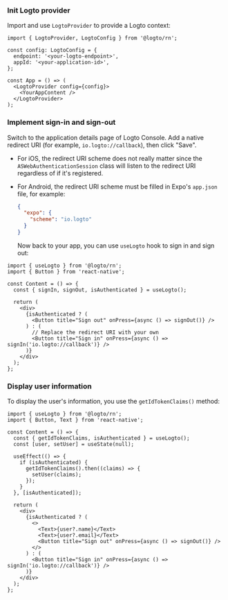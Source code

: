 
### Init Logto provider

Import and use `LogtoProvider` to provide a Logto context:

```tsx
import { LogtoProvider, LogtoConfig } from '@logto/rn';

const config: LogtoConfig = {
  endpoint: '<your-logto-endpoint>',
  appId: '<your-application-id>',
};

const App = () => (
  <LogtoProvider config={config}>
    <YourAppContent />
  </LogtoProvider>
);
```

### Implement sign-in and sign-out

<SignInFlowSummary />

Switch to the application details page of Logto Console. Add a native redirect URI (for example, `io.logto://callback`), then click "Save".

- For iOS, the redirect URI scheme does not really matter since the `ASWebAuthenticationSession` class will listen to the redirect URI regardless of if it's registered.
- For Android, the redirect URI scheme must be filled in Expo's `app.json` file, for example:

  ```json
  {
    "expo": {
      "scheme": "io.logto"
    }
  }
  ```

  Now back to your app, you can use `useLogto` hook to sign in and sign out:

```tsx
import { useLogto } from '@logto/rn';
import { Button } from 'react-native';

const Content = () => {
  const { signIn, signOut, isAuthenticated } = useLogto();

  return (
    <div>
      {isAuthenticated ? (
        <Button title="Sign out" onPress={async () => signOut()} />
      ) : (
        // Replace the redirect URI with your own
        <Button title="Sign in" onPress={async () => signIn('io.logto://callback')} />
      )}
    </div>
  );
};
```

### Display user information

To display the user's information, you use the `getIdTokenClaims()` method:

```tsx
import { useLogto } from '@logto/rn';
import { Button, Text } from 'react-native';

const Content = () => {
  const { getIdTokenClaims, isAuthenticated } = useLogto();
  const [user, setUser] = useState(null);

  useEffect(() => {
    if (isAuthenticated) {
      getIdTokenClaims().then((claims) => {
        setUser(claims);
      });
    }
  }, [isAuthenticated]);

  return (
    <div>
      {isAuthenticated ? (
        <>
          <Text>{user?.name}</Text>
          <Text>{user?.email}</Text>
          <Button title="Sign out" onPress={async () => signOut()} />
        </>
      ) : (
        <Button title="Sign in" onPress={async () => signIn('io.logto://callback')} />
      )}
    </div>
  );
};
```

<Checkpoint />
